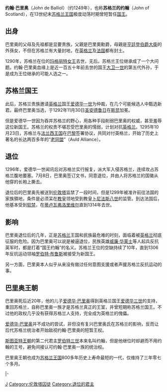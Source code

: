 {{Infobox royalty
| name        = 约翰·巴里奧
| image       = John Balliol.jpg
| succession  = [[苏格兰君主列表|苏格兰国王]]
| reign       = 1292年 — 1296年
| coronation  = 1292年11月30日
| predecessor = [[玛格丽特女王_(苏格兰)|玛格丽特]]
| successor   = 空缺
| issue       = [[爱德华·巴里奥|爱德华·巴里奥]]
| house       = {{link-en|巴里奧王朝|House of Balliol}}
| birth_date  = 约1249年
| death_date  = 1314年11月25日
| death_place = [[法国|法国]]
| father      = {{link-en|约翰一世·巴里奥|John I de Balliol}} 
| mother      = [[加洛威的黛薇吉拉|加洛威的黛薇吉拉]]
}}

'''约翰·巴里奥'''（John de Balliol）（约1249年{{bd|||1314年|11月25日|catIdx=B}}），也称'''苏格兰的约翰'''（John of Scotland），在13世纪末[[苏格兰王国|苏格兰王国]]极度动荡时期曾短暂任[[蘇格蘭君主列表|国王]]。

== 出身 ==
巴里奥的父母及先祖都是显要贵族，父親是巴里奧勳爵，母親是[[大衛_(亨廷登伯爵)|亨廷登伯爵大衛]]的外孫女，不但在苏格兰有大量封地，在[[英格兰|英格兰]]及[[法国|法国]]都有封土。

1290年，苏格兰在位的[[玛格丽特女王_(苏格兰)|玛格丽特女王]]去世，无后。苏格兰王位继承成了一个大问题。约翰·巴里奥血缘上是近一百五十年前去世的国王[[大卫一世_(苏格兰)|大卫一世]]的第五代外孙，于是成为王位继承的可能人选之一。

== 苏格兰国王 ==
此后，苏格兰贵族邀请[[英格兰王国|英格兰]]国王[[爱德华一世|爱德华一世]]为仲裁，在几个可能候选人中甄选新君。最终巴里奥当选，于1292年11月30日[[圣安德鲁日|圣安德鲁日]]在[[斯昆|斯昆]]加冕。

但是爱德华一世因为吞并苏格兰的野心，用各种手段削弱巴里奥的权威，甚至羞辱这位新国王。苏格兰的权贵不堪忍受巴里奥的懦弱，计划对抗[[英格兰|英格兰]]。1295年10月23日，苏格兰与[[法兰西王国|法兰西王国]]在[[巴黎|巴黎]]签署协议，共同对付英格兰，开始了历史上著名的长达两百多年的“[[老同盟|老同盟]]”（Auld Alliance）。

== 退位 ==
1296年，爱德华一世闻讯后对苏格兰实行报复，派大军入侵苏格兰，连续攻占苏格兰腹地要塞。7月8日，巴里奥签订文书，同意退位，并由人将苏格兰的国徽从他穿的长袍上撕去。

退位后的巴里奥先被送到[[伦敦塔|伦敦塔]]监禁了一段时间，但是1299年被准许前往法国的家族領地，条件是必须呆在[[教皇|教皇]]领地受到教皇[[卜尼法斯八世|卜尼法斯八世]]的监管。到达法国后，他基本受到[[软禁|软禁]]，在[[蒂卢瓦弗洛里维尔|蒂卢瓦弗洛里维尔]]直到1314年去世。

== 影响 ==
巴里奥退位后的几年，正是[[苏格兰|苏格兰]]王国和民族最危难的时刻，面临着被[[英格兰|英格兰]]彻底征服的危险。因为巴里奥可以说是被逼退位，民族英雄[[威廉·华莱士|威廉·华莱士]]等人起兵反抗英军时，都是打着“国王约翰”的名义。苏格兰王位的空缺持续了10年，直到1306年反抗运动领袖[[罗伯特一世_(苏格兰)|罗伯特·布鲁斯]]被接受为新国王。

另一方面，巴里奥本人似乎从来没有做过任何意图支援或者声援苏格兰反抗运动的事。

== 巴里奥王朝 ==
巴里奥死后近20年，他的儿子[[爱德华·巴里奥|爱德华·巴里奥]]得到英格兰国王[[爱德华三世_(英格兰)|爱德华三世]]的支持，重回苏格兰，自称巴里奥一族才是苏格兰真正的王室，并曾短期称苏格兰国王。不过他的政权几乎没有获得苏格兰人支持，完全成为英格兰的傀儡。

[[爱德华·巴里奥|爱德华·巴里奥]]并不成功的尝试，非但没有复兴巴里奥氏在苏格兰的影响，反而让后代苏格兰统治者开始敌视约翰·巴里奥的短暂王权。

[[斯图亚特王朝|斯图亚特王朝]]的第二代君主[[罗伯特三世_(苏格兰)|罗伯特三世]]本来名叫约翰，但是他继位时却避而不用约翰的王号，避免间接认可约翰·巴里奥一族的统治权。

巴里奥王朝也成为[[苏格兰王国|苏格兰王国]]800多年历史上寿命最短的一代，仅维持了三年零七个多月。

{{s-start}}
{{s-hou|{{link-en|巴里奧王朝|House of Balliol}}||約1249年|1314年|11月25日}}
{{s-reg|}}
|-
{{s-vacant|last=[[玛格丽特女王_(苏格兰)|玛格丽特]]}} 
{{s-title|[[蘇格蘭君主列表|蘇格蘭国王]]|1292年-1296年}} 
{{s-vacant|next=[[罗伯特一世_(苏格兰)|罗伯特一世]]}} 
{{s-end}}

{{苏格兰君主}}

{{Authority control}}
[[Category:蘇格蘭君主|J]]
[[Category:伦敦塔囚徒|Category:伦敦塔囚徒]]
[[Category:退位的君主|Category:退位的君主]]